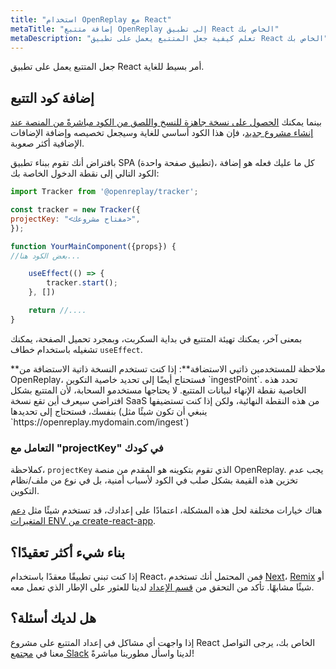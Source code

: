 ```yaml
---
title: "استخدام OpenReplay مع React"
metaTitle: "إضافة متتبع OpenReplay إلى تطبيق React الخاص بك"
metaDescription: "تعلم كيفية جعل المتتبع يعمل على تطبيق React الخاص بك"
---
```


جعل المتتبع يعمل على تطبيق React أمر بسيط للغاية.

## إضافة كود التتبع

بينما يمكنك [الحصول على نسخة جاهزة للنسخ واللصق من الكود مباشرةً من المنصة عند إنشاء مشروع جديد](/using-or/snippet#getting-the-snippet)، فإن هذا الكود أساسي للغاية وسيجعل تخصيصه وإضافة الإضافات الإضافية أكثر صعوبة.

بافتراض أنك تقوم ببناء تطبيق SPA (تطبيق صفحة واحدة)، كل ما عليك فعله هو إضافة الكود التالي إلى نقطة الدخول الخاصة بك:

```jsx
import Tracker from '@openreplay/tracker';

const tracker = new Tracker({
projectKey: "<مفتاح مشروعك>",  
});

function YourMainComponent({props}) {
//بعض الكود هنا...

    useEffect(() => {
        tracker.start();
    }, [])

    return //....
}
```

بمعنى آخر، يمكنك تهيئة المتتبع في بداية السكربت، وبمجرد تحميل الصفحة، يمكنك تشغيله باستخدام خطاف `useEffect`.

<Aside type="tip">
	**ملاحظة للمستخدمين ذاتيي الاستضافة**: إذا كنت تستخدم النسخة ذاتية الاستضافة من OpenReplay، فستحتاج أيضًا إلى تحديد
	خاصية التكوين `ingestPoint`.
	تحدد هذه الخاصية نقطة الإنهاء لبيانات المتتبع. لا يحتاجها مستخدمو السحابة،
	لأن المتتبع بشكل افتراضي سيعرف أين تقع نسخة SaaS من هذه النقطة النهائية، ولكن إذا كنت تستضيفها بنفسك، فستحتاج إلى
	تحديدها
	(ينبغي أن تكون شيئًا مثل `https://openreplay.mydomain.com/ingest`)
</Aside>

### التعامل مع "projectKey" في كودك

كملاحظة، `projectKey` الذي تقوم بتكوينه هو المقدم من منصة OpenReplay. يجب عدم تخزين هذه القيمة بشكل صلب في الكود لأسباب أمنية، بل في نوع من ملف/نظام التكوين.

هناك خيارات مختلفة لحل هذه المشكلة، اعتمادًا على إعدادك، قد تستخدم شيئًا مثل [دعم المتغيرات ENV من create-react-app](https://create-react-app.dev/docs/adding-custom-environment-variables/).

## بناء شيء أكثر تعقيدًا؟
إذا كنت تبني تطبيقًا معقدًا باستخدام React، فمن المحتمل أنك تستخدم [Next](/using-or/next)، [Remix](/using-or/remix) أو شيئًا مشابهًا. تأكد من التحقق من [قسم الإعداد](/using-or) لدينا للعثور على الإطار الذي تعمل معه.

## هل لديك أسئلة؟

إذا واجهت أي مشاكل في إعداد المتتبع على مشروع React الخاص بك، يرجى التواصل معنا في [مجتمع Slack](https://slack.openreplay.com/) لدينا واسأل مطورينا مباشرةً!

<GoDeeperFooter/>
